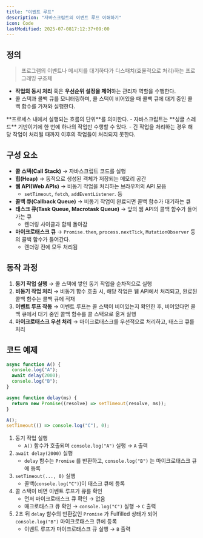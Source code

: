 ```yaml
---
title: "이벤트 루프"
description: "자바스크립트의 이벤트 루프 이해하기"
icon: Code
lastModified: 2025-07-0817:12:37+09:00
---
```


## 정의

> 프로그램의 이벤트나 메시지를 대기하다가 디스패치(효율적으로 처리)하는 프로그래밍 구조체

- **작업의 동시 처리** 혹은 **우선순위 설정을 제어**하는 관리자 역할을 수행한다.
- 콜 스택과 콜백 큐를 모니터링하며, 콜 스택이 비어있을 때 콜백 큐에 대기 중인 콜백 함수를 가져와 실행한다.

<Callout title="스레드">
  **프로세스 내에서 실행되는 흐름의 단위**를 의미한다.
</Callout>

<Callout title='싱글 스레드'>
- 자바스크립트는 **싱글 스레드** 기반이기에 한 번에 하나의 작업만 수행할 수 있다.
- 긴 작업을 처리하는 경우 해당 작업이 처리될 때까지 이후의 작업들이 처리되지 못한다.

</Callout>

## 구성 요소

- **콜 스택(Call Stack)** → 자바스크립트 코드를 실행
- **힙(Heap)** → 동적으로 생성된 객체가 저장되는 메모리 공간
- **웹 API(Web APIs)** → 비동기 작업을 처리하는 브라우저의 API 모음
  - `setTimeout`, `fetch`, `addEventListener`. 등
- **콜백 큐(Callback Queue)** → 비동기 작업이 완료되면 콜백 함수가 대기하는 큐
- **태스크 큐(Task Queue, Macrotask Queue)** → 앞의 웹 API의 콜백 함수가 들어가는 큐
  - 렌더링 사이클과 함께 돌아감
- **마이크로태스크 큐** → `Promise.then`, `process.nextTick`, `MutationObserver` 등의 콜백 함수가 들어간다.
  - 렌더링 전에 모두 처리됨

## 동작 과정

1. **동기 작업 실행** → 콜 스택에 쌓인 동기 작업을 순차적으로 실행
2. **비동기 작업 처리** → 비동기 함수 호출 시, 해당 작업은 웹 API에서 처리되고, 완료된 콜백 함수는 콜백 큐에 적재
3. **이벤트 루프 작동** → 이벤트 루프는 콜 스택이 비어있는지 확인한 후, 비어있다면 콜백 큐에서 대기 중인 콜백 함수를 콜 스택으로 옮겨 실행
4. **마이크로태스크 우선 처리** → 마이크로태스크를 우선적으로 처리하고, 태스크 큐를 처리

## 코드 예제

```js
async function A() {
  console.log("A");
  await delay(2000);
  console.log("B");
}

async function delay(ms) {
  return new Promise((resolve) => setTimeout(resolve, ms));
}

A();
setTimeout(() => console.log("C"), 0);
```

1. 동기 작업 실행
   - `A()` 함수가 호출되며 `console.log("A")` 실행 → `A` 출력
2. `await delay(2000)` 실행
   - `delay` 함수는 `Promise` 를 반환하고, `console.log("B")` 는 마이크로태스크 큐에 등록
3. `setTimeout(..., 0)` 실행
   - 콜백(`console.log("C")`)이 태스크 큐에 등록
4. 콜 스택이 비면 이벤트 루프가 큐를 확인
   - 먼저 마이크로태스크 큐 확인 → 없음
   - 매크로태스크 큐 확인 → `console.log("C")` 실행 → `C` 출력
5. 2초 뒤 `delay` 함수의 반환값인 `Promise` 가 Fulfilled 상태가 되어 `console.log("B")` 마이크로태스크 큐에 등록
   - 이벤트 루프가 마이크로태스크 큐 실행 → `B` 출력
